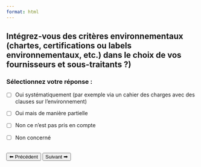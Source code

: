 ```yaml
---
format: html
---
```


## Intégrez-vous des critères environnementaux (chartes, certifications ou labels environnementaux, etc.) dans le choix de vos fournisseurs et sous-traitants ?)

### Sélectionnez votre réponse :

- [ ] Oui systématiquement (par exemple via un cahier des charges avec des clauses sur l'environnement)

- [ ] Oui mais de manière partielle

- [ ] Non ce n'est pas pris en compte

- [ ] Non concerné

<br>
<button id='precedent' onclick="window.location.href='question_8.html'" >⬅ Précédent</button>
<button id='suivant' onclick="window.location.href='question_10.html'" >Suivant ➡</button>


<script>
document.getElementById('quiz-form').addEventListener('submit', function(event) {
  event.preventDefault();
  let responses = [];
  document.querySelectorAll('input[type=checkbox]:checked').forEach((checkbox) => {
    responses.push(checkbox.value);
  });
  localStorage.setItem('reponses_q9', JSON.stringify(responses));
  alert('Réponse enregistrée !');
});
</script>

